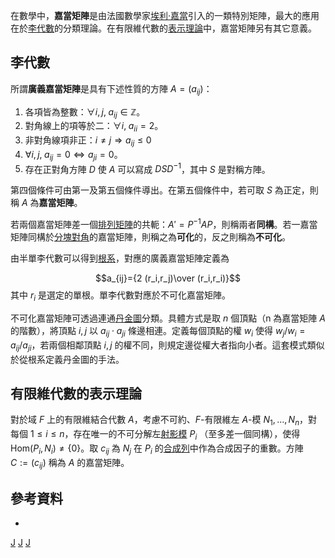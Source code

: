 在數學中，'''嘉當矩陣'''是由法國數學家[[埃利·嘉當|埃利·嘉當]]引入的一類特別矩陣，最大的應用在於[[李代數|李代數]]的分類理論。在有限維代數的[[表示理論|表示理論]]中，嘉當矩陣另有其它意義。

==李代數== 
所謂'''廣義嘉當矩陣'''是具有下述性質的方陣 <math>A=(a_{ij})</math>：
# 各項皆為整數：<math>\forall i,j, \; a_{ij} \in \mathbb{Z}</math>。
# 對角線上的項等於二：<math>\forall i, \; a_{ii}=2</math>。
# 非對角線項非正：<math>i \neq j \Rightarrow a_{ij} \leq 0</math>
# <math>\forall i,j,\; a_{ij}=0 \Leftrightarrow a_{ji}=0</math>。
# 存在正對角方陣 <math>D</math> 使 <math>A</math> 可以寫成 <math>D S D^{-1}</math>，其中 <math>S</math> 是對稱方陣。

第四個條件可由第一及第五個條件導出。在第五個條件中，若可取 <math>S</math> 為正定，則稱 <math>A</math> 為'''嘉當矩陣'''。

若兩個嘉當矩陣差一個[[排列矩陣|排列矩陣]]的共軛：<math>A' = P^{-1} A P</math>，則稱兩者'''同構'''。若一嘉當矩陣同構於[[分塊矩陣|分塊對角]]的嘉當矩陣，則稱之為'''可化'''的，反之則稱為'''不可化'''。

由半單李代數可以得到[[根系|根系]]，對應的廣義嘉當矩陣定義為
:<math>a_{ij}={2 (r_i,r_j)\over (r_i,r_i)}</math>
其中 <math>r_i</math> 是選定的單根。單李代數對應於不可化嘉當矩陣。

不可化嘉當矩陣可透過連通[[丹金圖|丹金圖]]分類。具體方式是取 <math>n</math> 個頂點（n 為嘉當矩陣 <math>A</math> 的階數），將頂點 <math>i,j</math> 以 <math>a_{ij} \cdot a_{ji}</math> 條邊相連。定義每個頂點的權 <math>w_i</math> 使得 <math>w_j/w_i = a_{ij}/a_{ji}</math>，若兩個相鄰頂點 <math>i,j</math> 的權不同，則規定邊從權大者指向小者。這套模式類似於從根系定義丹金圖的手法。

==有限維代數的表示理論==
對於域 <math>F</math> 上的有限維結合代數 <math>A</math>，考慮不可約、<math>F</math>-有限維左 <math>A</math>-模 <math>N_1, \ldots, N_n</math>，對每個 <math>1 \leq i \leq n</math>，存在唯一的不可分解左[[射影模|射影模]] <math>P_i</math> （至多差一個同構），使得 <math>\mathrm{Hom}(P_i,N_i) \neq \{0\}</math>。取 <math>c_{ij}</math> 為 <math>N_j</math> 在 <math>P_i</math> 的[[合成列|合成列]]中作為合成因子的重數。方陣 <math>C := (c_{ij})</math> 稱為 <math>A</math> 的嘉當矩陣。

==參考資料==
* {{springer|id=C/c020530|author=V.L. Popov|title=Cartan matrix}}

[[Category:矩陣|J]]
[[Category:李代數|J]]
[[Category:表示论|J]]